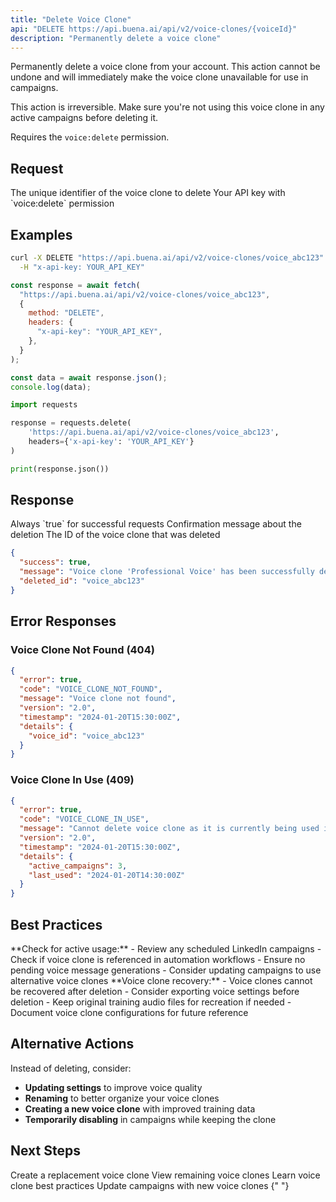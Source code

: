 ```yaml
---
title: "Delete Voice Clone"
api: "DELETE https://api.buena.ai/api/v2/voice-clones/{voiceId}"
description: "Permanently delete a voice clone"
---
```


Permanently delete a voice clone from your account. This action cannot be undone and will immediately make the voice clone unavailable for use in campaigns.

<Warning>
  This action is irreversible. Make sure you're not using this voice clone in
  any active campaigns before deleting it.
</Warning>

<Note>Requires the `voice:delete` permission.</Note>

## Request

<ParamField path="voiceId" type="string" required>
  The unique identifier of the voice clone to delete
</ParamField>

<ParamField header="x-api-key" type="string" required>
  Your API key with `voice:delete` permission
</ParamField>

## Examples

<CodeGroup>

```bash cURL
curl -X DELETE "https://api.buena.ai/api/v2/voice-clones/voice_abc123" \
  -H "x-api-key: YOUR_API_KEY"
```

```javascript JavaScript
const response = await fetch(
  "https://api.buena.ai/api/v2/voice-clones/voice_abc123",
  {
    method: "DELETE",
    headers: {
      "x-api-key": "YOUR_API_KEY",
    },
  }
);

const data = await response.json();
console.log(data);
```

```python Python
import requests

response = requests.delete(
    'https://api.buena.ai/api/v2/voice-clones/voice_abc123',
    headers={'x-api-key': 'YOUR_API_KEY'}
)

print(response.json())
```

</CodeGroup>

## Response

<ResponseField name="success" type="boolean">
  Always `true` for successful requests
</ResponseField>

<ResponseField name="message" type="string">
  Confirmation message about the deletion
</ResponseField>

<ResponseField name="deleted_id" type="string">
  The ID of the voice clone that was deleted
</ResponseField>

<ResponseExample>

```json Response
{
  "success": true,
  "message": "Voice clone 'Professional Voice' has been successfully deleted",
  "deleted_id": "voice_abc123"
}
```

</ResponseExample>

## Error Responses

### Voice Clone Not Found (404)

```json
{
  "error": true,
  "code": "VOICE_CLONE_NOT_FOUND",
  "message": "Voice clone not found",
  "version": "2.0",
  "timestamp": "2024-01-20T15:30:00Z",
  "details": {
    "voice_id": "voice_abc123"
  }
}
```

### Voice Clone In Use (409)

```json
{
  "error": true,
  "code": "VOICE_CLONE_IN_USE",
  "message": "Cannot delete voice clone as it is currently being used in active campaigns",
  "version": "2.0",
  "timestamp": "2024-01-20T15:30:00Z",
  "details": {
    "active_campaigns": 3,
    "last_used": "2024-01-20T14:30:00Z"
  }
}
```

## Best Practices

<AccordionGroup>
  <Accordion title="Before Deletion">
    **Check for active usage:**
    - Review any scheduled LinkedIn campaigns
    - Check if voice clone is referenced in automation workflows
    - Ensure no pending voice message generations
    - Consider updating campaigns to use alternative voice clones
  </Accordion>

  <Accordion title="Backup Considerations">
    **Voice clone recovery:**
    - Voice clones cannot be recovered after deletion
    - Consider exporting voice settings before deletion
    - Keep original training audio files for recreation if needed
    - Document voice clone configurations for future reference
  </Accordion>
</AccordionGroup>

## Alternative Actions

Instead of deleting, consider:

- **Updating settings** to improve voice quality
- **Renaming** to better organize your voice clones
- **Creating a new voice clone** with improved training data
- **Temporarily disabling** in campaigns while keeping the clone

## Next Steps

<CardGroup cols={2}>
  <Card
    title="Create New Voice Clone"
    icon="plus"
    href="/api-reference/voice/create-clone"
  >
    Create a replacement voice clone
  </Card>
  <Card
    title="List Voice Clones"
    icon="list"
    href="/api-reference/voice/list-clones"
  >
    View remaining voice clones
  </Card>
  <Card title="Voice Clone Guide" icon="book" href="/guides/voice-cloning">
    Learn voice clone best practices
  </Card>
  <Card
    title="LinkedIn Campaigns"
    icon="linkedin"
    href="/api-reference/linkedin/schedule-action"
  >
    Update campaigns with new voice clones
  </Card>
</CardGroup>{" "}
